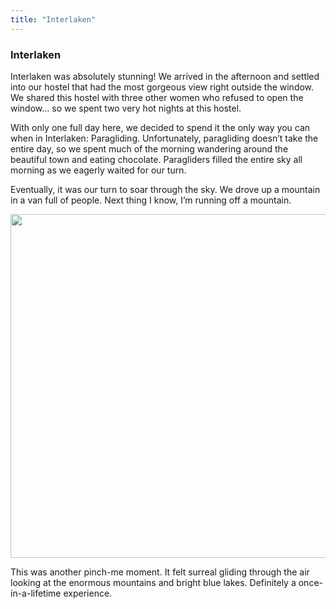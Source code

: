 ```yaml
---
title: "Interlaken"
---
```


### Interlaken

Interlaken was absolutely stunning! We arrived in the afternoon and settled into our hostel that had the most gorgeous view right outside the window. We shared this hostel with three other women who refused to open the window... so we spent two very hot nights at this hostel.

With only one full day here, we decided to spend it the only way you can when in Interlaken: Paragliding. Unfortunately, paragliding doesn't take the entire day, so we spent much of the morning wandering around the beautiful town and eating chocolate. Paragliders filled the entire sky all morning as we eagerly waited for our turn.

Eventually, it was our turn to soar through the sky. We drove up a mountain in a van full of people. Next thing I know, I'm running off a mountain.

![](images/InterlakenCollage.png){fig-align="center" width="550"}

This was another pinch-me moment. It felt surreal gliding through the air looking at the enormous mountains and bright blue lakes. Definitely a once-in-a-lifetime experience.
